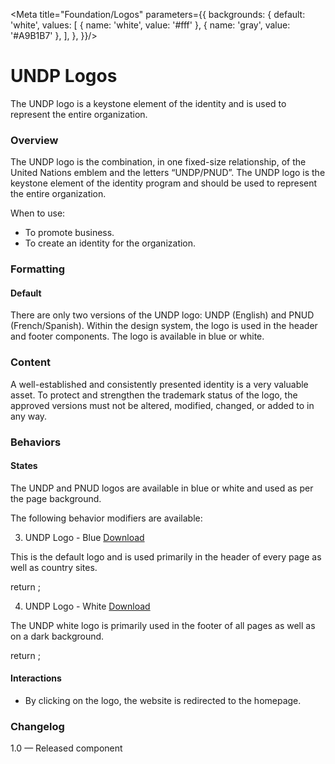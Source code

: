 

<Meta title="Foundation/Logos"  parameters={{
  backgrounds: {
    default: 'white',
    values: [
      { name: 'white', value: '#fff' },
      { name: 'gray', value: '#A9B1B7' },
    ],
  },
}}/>

# UNDP Logos
The UNDP logo is a keystone element of the identity and is used to represent the entire organization.

### Overview
The UNDP logo is the combination, in one fixed-size relationship, of the United Nations emblem and the letters “UNDP/PNUD”. The UNDP logo is the keystone element of the identity program and should be used to represent the entire organization.

When to use:
- To promote business.
- To create an identity for the organization.

### Formatting

#### Default
There are only two versions of the UNDP logo: UNDP (English) and PNUD (French/Spanish). Within the design system, the logo is used in the header and footer components. The logo is available in blue or white.

### Content
A well-established and consistently presented identity is a very valuable asset. To protect and strengthen the trademark status of the logo, the approved versions must not be altered, modified, changed, or added to in any way.

### Behaviors

#### States
The UNDP and PNUD logos are available in blue or white and used as per the page background.

The following behavior modifiers are available:

<Anchor storyId='foundation-logos--pnud-logo-blue'></Anchor>



<Anchor storyId='foundation-logos--undrr-logo-blue'></Anchor>

3. UNDP Logo - Blue [Download](images/undrr-logo-blue.svg)

This is the default logo and is used primarily in the header of every page as well as country sites.

<Canvas>
  <Story name="UNDP logo - blue" parameters={{ backgrounds: { default: 'white'}}}>
    return <Logo src={logo} alt={'UNDP Logo'}></Logo>;
  </Story>
</Canvas>

<Anchor storyId='foundation-logos--undrr-logo-white'></Anchor>

4. UNDP Logo - White [Download](images/undrr-logo-white.svg)

The UNDP white logo is primarily used in the footer of all pages as well as on a dark background.

<Canvas>
  <Story name="UNDP logo - white" parameters={{
    backgrounds: { default: 'gray'},
    docs: {
      inlineStories: false,
      iframeHeight: '100%'
    }
  }}>
    return <Logo src={logowhite} alt={'UNDP Logo'}></Logo>;
  </Story>
</Canvas>

#### Interactions
- By clicking on the logo, the website is redirected to the homepage.

### Changelog
1.0 — Released component

